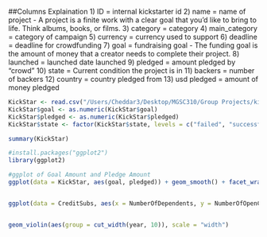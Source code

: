 
##Columns Explaination
1) ID = internal kickstarter id
2) name = name of project - A project is a finite work with a clear goal that you’d like to bring to life. Think albums, books, or films.
3) category = category
4) main_category = category of campaign
5) currency = currency used to support
6) deadline = deadline for crowdfunding
7) goal = fundraising goal - The funding goal is the amount of money that a creator needs to complete their project.
8) launched = launched date launched
9) pledged = amount pledged by "crowd"
10) state = Current condition the project is in
11) backers = number of backers
12) country = country pledged from
13) usd pledged = amount of money pledged

```r
KickStar <- read.csv("/Users/Cheddar3/Desktop/MGSC310/Group Projects/kickstarter-projects/ks-projects-201612.csv")
KickStar$goal <- as.numeric(KickStar$goal)
KickStar$pledged <- as.numeric(KickStar$pledged)
KickStar$state <- factor(KickStar$state, levels = c("failed", "successful", "canceled", "live", "undefined", "suspended"))

summary(KickStar)

#install.packages("ggplot2")
library(ggplot2)

#ggplot of Goal Amount and Pledge Amount
ggplot(data = KickStar, aes(goal, pledged)) + geom_smooth() + facet_wrap(~state) + labs(title = "Smooth Plot of Goal vs Pledge Amount") + labs(x = "Goal Amount", y = "Pledge Amount")


ggplot(data = CreditSubs, aes(x = NumberOfDependents, y = NumberOfOpenCreditLinesAndLoans, color = Delinquency)) + geom_count() + theme_light() + facet_wrap(~Delinquency) + xlim(-.5, 10.1) + labs(x = "Number of Dependents", y = "Number of Open Credit Lines and Loans") + labs(title = "Delinquency with Number of Credit Lines/Loans and Dependents")


geom_violin(aes(group = cut_width(year, 10)), scale = "width")
```
